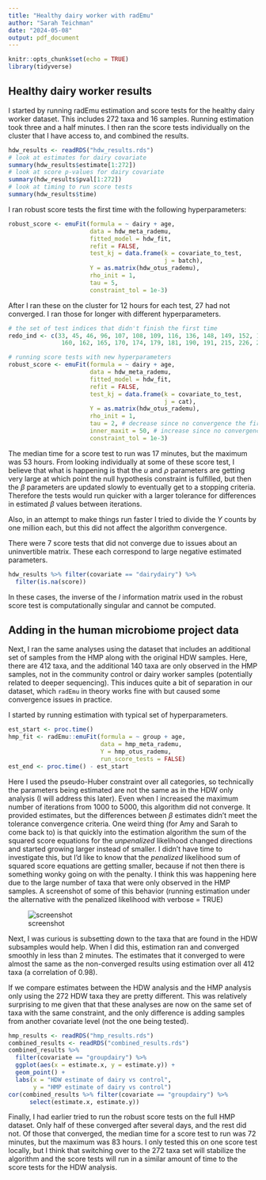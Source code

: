 ```yaml
---
title: "Healthy dairy worker with radEmu"
author: "Sarah Teichman"
date: "2024-05-08"
output: pdf_document
---
```


```r
knitr::opts_chunk$set(echo = TRUE)
library(tidyverse)
```

## Healthy dairy worker results 

I started by running radEmu estimation and score tests for the healthy dairy worker dataset. This includes $272$ taxa and $16$ samples. Running estimation took three and a half minutes. I then ran the score tests individually on the cluster that I have access to, and combined the results. 

```r
hdw_results <- readRDS("hdw_results.rds")
# look at estimates for dairy covariate
summary(hdw_results$estimate[1:272])
# look at score p-values for dairy covariate
summary(hdw_results$pval[1:272])
# look at timing to run score tests
summary(hdw_results$time)
```

I ran robust score tests the first time with the following hyperparameters:

```r
robust_score <- emuFit(formula = ~ dairy + age,
                       data = hdw_meta_rademu,
                       fitted_model = hdw_fit,
                       refit = FALSE,
                       test_kj = data.frame(k = covariate_to_test, 
                                            j = batch), 
                       Y = as.matrix(hdw_otus_rademu),
                       rho_init = 1,
                       tau = 5,
                       constraint_tol = 1e-3)
```

After I ran these on the cluster for $12$ hours for each test, $27$ had not converged. I ran those for longer with different hyperparameters. 

```r
# the set of test indices that didn't finish the first time
redo_ind <- c(33, 45, 46, 96, 107, 108, 109, 116, 136, 148, 149, 152, 155, 156, 158,
               160, 162, 165, 170, 174, 179, 181, 190, 191, 215, 226, 233)

# running score tests with new hyperparameters
robust_score <- emuFit(formula = ~ dairy + age,
                       data = hdw_meta_rademu,
                       fitted_model = hdw_fit,
                       refit = FALSE,
                       test_kj = data.frame(k = covariate_to_test, 
                                            j = cat), 
                       Y = as.matrix(hdw_otus_rademu),
                       rho_init = 1,
                       tau = 2, # decrease since no convergence the first time
                       inner_maxit = 50, # increase since no convergence the first time
                       constraint_tol = 1e-3)
```

The median time for a score test to run was $17$ minutes, but the maximum was $53$ hours. From looking individually at some of these score test, I believe that what is happening is that the $u$ and $\rho$ parameters are getting very large at which point the null hypothesis constraint is fulfilled, but then the $\beta$ parameters are updated slowly to eventually get to a stopping criteria. Therefore the tests would run quicker with a larger tolerance for differences in estimated $\beta$ values between iterations. 

Also, in an attempt to make things run faster I tried to divide the $Y$ counts by one million each, but this did not affect the algorithm convergence. 

There were $7$ score tests that did not converge due to issues about an uninvertible matrix. These each correspond to large negative estimated parameters. 

```r
hdw_results %>% filter(covariate == "dairydairy") %>%
  filter(is.na(score))
```

In these cases, the inverse of the $I$ information matrix used in the robust score test is computationally singular and cannot be computed. 

## Adding in the human microbiome project data 

Next, I ran the same analyses using the dataset that includes an additional set of samples from the HMP along with the original HDW samples. Here, there are $412$ taxa, and the additional $140$ taxa are only observed in the HMP samples, not in the community control or dairy worker samples (potentially related to deeper sequencing). This induces quite a bit of separation in our dataset, which `radEmu` in theory works fine with but caused some convergence issues in practice. 

I started by running estimation with typical set of hyperparameters. 

```r
est_start <- proc.time()
hmp_fit <- radEmu::emuFit(formula = ~ group + age, 
                          data = hmp_meta_rademu,
                          Y = hmp_otus_rademu,
                          run_score_tests = FALSE) 
est_end <- proc.time() - est_start
```

Here I used the pseudo-Huber constraint over all categories, so technically the parameters being estimated are not the same as in the HDW only analysis (I will address this later). Even when I increased the maximum number of iterations from $1000$ to $5000$, this algorithm did not converge. It provided estimates, but the differences between $\beta$ estimates didn't meet the tolerance convergence criteria. One weird thing (for Amy and Sarah to come back to) is that quickly into the estimation algorithm the sum of the squared score equations for the *unpenalized* likelihood changed directions and started growing larger instead of smaller. I didn't have time to investigate this, but I'd like to know that the *penalized* likelihood sum of squared score equations are getting smaller, because if not then there is something wonky going on with the penalty. I think this was happening here due to the large number of taxa that were only observed in the HMP samples. A screenshot of some of this behavior (running estimation under the alternative with the penalized likelihood with verbose = TRUE)

![screenshot](hmp_estimation_screenshot.png)


Next, I was curious is subsetting down to the taxa that are found in the HDW subsamples would help. When I did this, estimation ran and converged smoothly in less than $2$ minutes. The estimates that it converged to were almost the same as the non-converged results using estimation over all $412$ taxa (a correlation of $0.98$).  

If we compare estimates between the HDW analysis and the HMP analysis only using the $272$ HDW taxa they are pretty different. This was relatively surprising to me given that that these analyses are now on the same set of taxa with the same constraint, and the only difference is adding samples from another covariate level (not the one being tested). 

```r
hmp_results <- readRDS("hmp_results.rds")
combined_results <- readRDS("combined_results.rds")
combined_results %>% 
  filter(covariate == "groupdairy") %>% 
  ggplot(aes(x = estimate.x, y = estimate.y)) + 
  geom_point() + 
  labs(x = "HDW estimate of dairy vs control",
       y = "HMP estimate of dairy vs control")
cor(combined_results %>% filter(covariate == "groupdairy") %>% 
      select(estimate.x, estimate.y))
```

Finally, I had earlier tried to run the robust score tests on the full HMP dataset. Only half of these converged after several days, and the rest did not. Of those that converged, the median time for a score test to run was $72$ minutes, but the maximum was $83$ hours. I only tested this on one score test locally, but I think that switching over to the $272$ taxa set will stabilize the algorithm and the score tests will run in a similar amount of time to the score tests for the HDW analysis. 